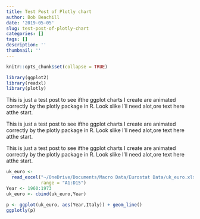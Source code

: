 ```yaml
---
title: Test Post of Plotly chart
author: Bob Beachill
date: '2019-05-05'
slug: test-post-of-plotly-chart
categories: []
tags: []
description: ''
thumbnail: ''
---
```


```r
knitr::opts_chunk$set(collapse = TRUE)
```

```r
library(ggplot2)
library(readxl)
library(plotly)
```

This is just a test post to see ifthe ggplot charts I create are animated correctly by the plotly package in R. Look slike I'll need alot,ore text here atthe start.

This is just a test post to see ifthe ggplot charts I create are animated correctly by the plotly package in R. Look slike I'll need alot,ore text here atthe start.

This is just a test post to see ifthe ggplot charts I create are animated correctly by the plotly package in R. Look slike I'll need alot,ore text here atthe start.


```r
uk_euro <-
  read_excel("~/OneDrive/Documents/Macro Data/Eurostat Data/uk_euro.xlsx",
             range = "A1:D15")
Year <- 1960:1973
uk_euro <- cbind(uk_euro,Year)
```

```r
p <- ggplot(uk_euro, aes(Year,Italy)) + geom_line()
ggplotly(p)
```


